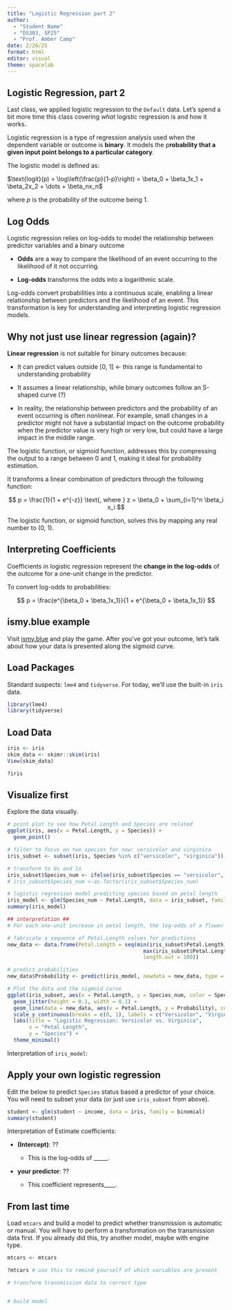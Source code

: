 ```yaml
---
title: "Logistic Regression part 2"
author: 
  - "Student Name"
  - "DS303, SP25"
  - "Prof. Amber Camp"
date: 2/26/25
format: html
editor: visual
theme: spacelab
---
```


## Logistic Regression, part 2

Last class, we applied logistic regression to the `Default` data. Let's spend a bit more time this class covering *what* logistic regression is and how it works.

Logistic regression is a type of regression analysis used when the dependent variable or outcome is **binary**. It models the p**robability that a given input point belongs to a particular category**.

The logistic model is defined as:

$\text{logit}(p) = \log\left(\frac{p}{1-p}\right) = \beta_0 + \beta_1x_1 + \beta_2x_2 + \dots + \beta_nx_n$

where $p$ is the probability of the outcome being 1.

## Log Odds

Logistic regression relies on log-odds to model the relationship between predictor variables and a binary outcome

-   **Odds** are a way to compare the likelihood of an event occurring to the likelihood of it not occurring.

-   **Log-odds** transforms the odds into a logarithmic scale.

Log-odds convert probabilities into a continuous scale, enabling a linear relationship between predictors and the likelihood of an event. This transformation is key for understanding and interpreting logistic regression models.

## Why not just use linear regression (again)?

**Linear regression** is not suitable for binary outcomes because:

-   It can predict values outside \[0, 1\] \<- this range is fundamental to understanding probability

-   It assumes a linear relationship, while binary outcomes follow an S-shaped curve (?)

-   In reality, the relationship between predictors and the probability of an event occurring is often nonlinear. For example, small changes in a predictor might not have a substantial impact on the outcome probability when the predictor value is very high or very low, but could have a large impact in the middle range.

The logistic function, or sigmoid function, addresses this by compressing the output to a range between 0 and 1, making it ideal for probability estimation.

It transforms a linear combination of predictors through the following function:

$$ p = \frac{1}{1 + e^{-z}} \text{, where } z = \beta_0 + \sum_{i=1}^n \beta_i x_i $$

The logistic function, or sigmoid function, solves this by mapping any real number to (0, 1).

## Interpreting Coefficients

Coefficients in logistic regression represent the **change in the log-odds** of the outcome for a one-unit change in the predictor.

To convert log-odds to probabilities:

$$ p = \frac{e^{\beta_0 + \beta_1x_1}}{1 + e^{\beta_0 + \beta_1x_1}} $$

## ismy.blue example

Visit [ismy.blue](ismy.blue) and play the game. After you've got your outcome, let's talk about how your data is presented along the sigmoid curve.

## Load Packages

Standard suspects: `lme4` and `tidyverse`. For today, we'll use the built-in `iris` data.

```r
library(lme4)
library(tidyverse)
```

## Load Data

```r
iris <- iris
skim_data <- skimr::skim(iris)
View(skim_data)

?iris
```

## Visualize first

Explore the data visually.

```r
# point plot to see how Petal.Length and Species are related
ggplot(iris, aes(x = Petal.Length, y = Species)) +
  geom_point()

# filter to focus on two species for now: versicolor and virginica
iris_subset <- subset(iris, Species %in% c("versicolor", "virginica"))

# transform to 0s and 1s
iris_subset$Species_num <- ifelse(iris_subset$Species == "versicolor", 0, 1)
# iris_subset$Species_num <-as.factor(iris_subset$Species_num)

# logistic regression model predicting species based on petal length
iris_model <- glm(Species_num ~ Petal.Length, data = iris_subset, family = binomial)
summary(iris_model)

## interpretation ##
# For each one-unit increase in petal length, the log-odds of a flower being classified as "virginica" significantly increases compared to "versicolor."

# fabricate a sequence of Petal.Length values for predictions
new_data <- data.frame(Petal.Length = seq(min(iris_subset$Petal.Length), 
                                            max(iris_subset$Petal.Length), 
                                            length.out = 100))

# predict probabilities
new_data$Probability <- predict(iris_model, newdata = new_data, type = "response")

# Plot the data and the sigmoid curve
ggplot(iris_subset, aes(x = Petal.Length, y = Species_num, color = Species)) +
  geom_jitter(height = 0.1, width = 0.1) + 
  geom_line(data = new_data, aes(x = Petal.Length, y = Probability), color = "black") +
  scale_y_continuous(breaks = c(0, 1), labels = c("Versicolor", "Virginica")) +
  labs(title = "Logistic Regression: Versicolor vs. Virginica",
       x = "Petal Length",
       y = "Species") +
  theme_minimal()

```

Interpretation of `iris_model`:

## Apply your own logistic regression

Edit the below to predict `Species` status based a predictor of your choice. You will need to subset your data (or just use `iris_subset` from above).

```r
student <- glm(student ~ income, data = iris, family = binomial)
summary(student)
```

Interpretation of Estimate coefficients:

-   **(Intercept)**: ??

    -   This is the log-odds of \_\_\_\_\_.

-   **your predictor**: ??

    -   This coefficient represents\_\_\_\_.

## From last time

Load `mtcars` and build a model to predict whether transmission is automatic or manual. You will have to perform a transformation on the transmission data first. If you already did this, try another model, maybe with engine type.

```r
mtcars <- mtcars

?mtcars # use this to remind yourself of which variables are present

# transform transmission data to correct type


# build model
```
